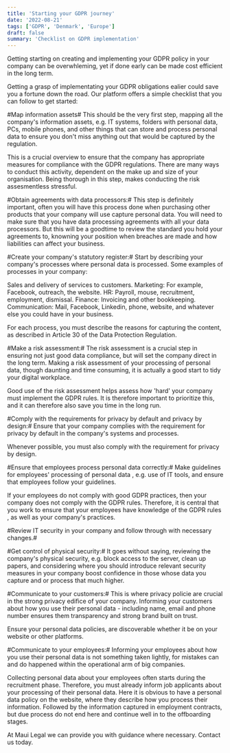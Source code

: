 ```yaml
---
title: 'Starting your GDPR journey'
date: '2022-08-21'
tags: ['GDPR', 'Denmark', 'Europe']
draft: false
summary: 'Checklist on GDPR implementation'
---
```


Getting starting on creating and implementing your GDPR policy in your company can be overwhleming, yet if done early can be made cost efficient in the long term.

Getting a grasp of implementating your GDPR obligations ealier could save you a fortune down the road. Our platform offers a simple checklist that you can follow to get started:

#Map information assets#
This should be the very first step, mapping all the company's information assets, e.g. IT systems, folders with personal data, PCs, mobile phones, and other things that can store and process personal data to ensure you don't miss anything out that would be captured by the regulation.

This is a crucial overview to ensure that the company has appropriate measures for compliance with the GDPR regulations. There are many ways to conduct this activity, dependent on the make up and size of your organisation. Being thorough in this step, makes conducting the risk assesmentless stressful.

#Obtain agreements with data processors:#
This step is definitely important, often you will have this process done when purchasing other products that your company will use capture personal data.  You will need to make sure that you have data processing agreements with all your data processors. But this will be a goodtime to review the standard you hold your agreements to, knowning your position when breaches are made and how liabilities can affect your business.

#Create your company's statutory register:#
Start by describing your company's processes where personal data is processed. Some examples of processes in your company:

Sales and delivery of services to customers.
Marketing: For example, Facebook, outreach, the website.
HR: Payroll, mouse, recruitment, employment, dismissal.
Finance: Invoicing and other bookkeeping.
Communication: Mail, Facebook, Linkedin, phone, website, and whatever else you could have in your business.

For each process, you must describe the reasons for capturing the content, as described in Article 30 of the Data Protection Regulation.

#Make a risk assessment:#
The risk assessment is a crucial step in ensuring not just good data compliance, but will set the company direct in the long term. Making a risk assessment of your processing of personal data, though daunting and time consuming, it is actually a good start to tidy your digital workplace.

Good use of the risk assessment helps assess how 'hard' your company must implement the GDPR rules. It is therefore important to prioritize this, and it can therefore also save you time in the long run.

#Comply with the requirements for privacy by default and privacy by design:#
Ensure that your company complies with the requirement for privacy by default in the company's systems and processes.

Whenever possible, you must also comply with the requirement for privacy by design.

#Ensure that employees process personal data correctly:#
Make guidelines for employees' processing of personal data , e.g. use of IT tools, and ensure that employees follow your guidelines.

If your employees do not comply with good GDPR practices, then your company does not comply with the GDPR rules. Therefore, it is central that you work to ensure that your employees have knowledge of the GDPR rules , as well as your company's practices.

#Review IT security in your company and follow through with necessary changes.#

#Get control of physical security:#
It goes without saying, reviewing the company's physical security, e.g. block access to the server, clean up papers, and considering where you should introduce relevant security measures in your company boost confidence in those whose data you capture and or process that much higher.

#Communicate to your customers:#
This is where privacy policie are crucial in the strong privacy edifice of your company. Informing your customers about how you use their personal data - including name, email and phone number ensures them transparency and strong brand built on trust.

Ensure your personal data policies, are discoverable whether it be on your website or other platforms. 

#Communicate to your employees:#
Informing your employees about how you use their personal data is not something taken lightly, for mistakes can and do happened within the operational arm of big companies.

Collecting personal data about your employees often starts during the recruitment phase. Therefore, you must already inform job applicants about your processing of their personal data. Here it is obvious to have a personal data policy on the website, where they describe how you process their information. Followed by the information captured in employment contracts, but due process do not end here and continue well in to the offboarding stages.

At Maui Legal we can provide you with guidance where necessary. Contact us today.
